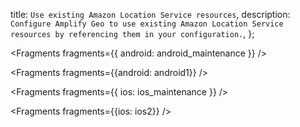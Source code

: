   title: `Use existing Amazon Location Service resources`,
  description: `Configure Amplify Geo to use existing Amazon Location Service resources by referencing them in your configuration.`,
};


<Fragments fragments={{ android: android_maintenance }} />


<Fragments fragments={{android: android1}} />


<Fragments fragments={{ ios: ios_maintenance }} />


<Fragments fragments={{ios: ios2}} />
